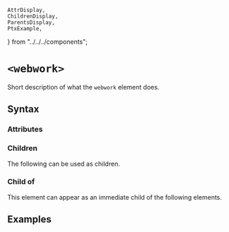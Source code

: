     AttrDisplay,
    ChildrenDisplay,
    ParentsDisplay,
    PtxExample,
} from "../../../components";

# `<webwork>`

Short description of what the `webwork` element does.

## Syntax

### Attributes

<AttrDisplay name="webwork" />

### Children

The following can be used as children.

<ChildrenDisplay name="webwork" />

### Child of

This element can appear as an immediate child of the following elements.

<ParentsDisplay name="webwork" />

## Examples

    